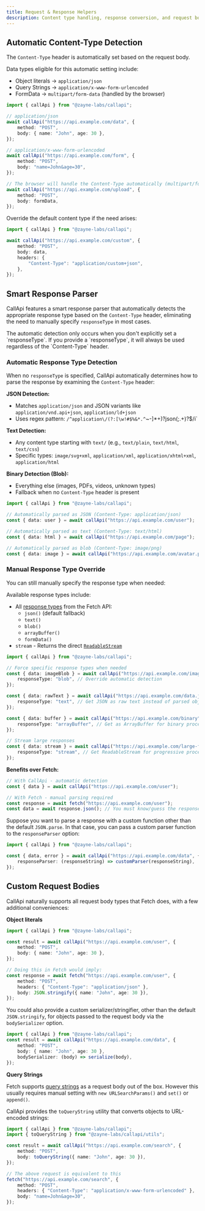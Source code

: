 ```yaml
---
title: Request & Response Helpers
description: Content type handling, response conversion, and request body processing
---
```


## Automatic Content-Type Detection

The `Content-Type` header is automatically set based on the request body.

Data types eligible for this automatic setting include:

- Object literals → `application/json`
- Query Strings → `application/x-www-form-urlencoded`
- FormData → `multipart/form-data` (handled by the browser)

```ts title="api.ts"
import { callApi } from "@zayne-labs/callapi";

// application/json
await callApi("https://api.example.com/data", {
	method: "POST",
	body: { name: "John", age: 30 },
});

// application/x-www-form-urlencoded
await callApi("https://api.example.com/form", {
	method: "POST",
	body: "name=John&age=30",
});

// The browser will handle the Content-Type automatically (multipart/form-data)
await callApi("https://api.example.com/upload", {
	method: "POST",
	body: formData,
});
```

Override the default content type if the need arises:

```ts title="api.ts"
import { callApi } from "@zayne-labs/callapi";

await callApi("https://api.example.com/custom", {
	method: "POST",
	body: data,
	headers: {
		"Content-Type": "application/custom+json",
	},
});
```

## Smart Response Parser

CallApi features a smart response parser that automatically detects the appropriate response type based on the `Content-Type` header, eliminating the need to manually specify `responseType` in most cases.

<Callout type="info">
	The automatic detection only occurs when you don't explicitly set a `responseType`. If you provide a
	`responseType`, it will always be used regardless of the `Content-Type` header.
</Callout>

### Automatic Response Type Detection

When no `responseType` is specified, CallApi automatically determines how to parse the response by examining the `Content-Type` header:

**JSON Detection:**

- Matches `application/json` and JSON variants like `application/vnd.api+json`, `application/ld+json`
- Uses regex pattern: `/^application\/(?:[\w!#$%&*.^`~-]\*\+)?json(;.+)?$/i`

**Text Detection:**

- Any content type starting with `text/` (e.g., `text/plain`, `text/html`, `text/css`)
- Specific types: `image/svg+xml`, `application/xml`, `application/xhtml+xml`, `application/html`

**Binary Detection (Blob):**

- Everything else (images, PDFs, videos, unknown types)
- Fallback when no `Content-Type` header is present

```ts title="api.ts"
import { callApi } from "@zayne-labs/callapi";

// Automatically parsed as JSON (Content-Type: application/json)
const { data: user } = await callApi("https://api.example.com/user");

// Automatically parsed as text (Content-Type: text/html)
const { data: html } = await callApi("https://api.example.com/page");

// Automatically parsed as blob (Content-Type: image/png)
const { data: image } = await callApi("https://api.example.com/avatar.png");
```

### Manual Response Type Override

You can still manually specify the response type when needed:

Available response types include:

- All [response types](https://developer.mozilla.org/en-US/docs/Web/API/Response#instance_methods) from the Fetch API:
   - `json()` (default fallback)
   - `text()`
   - `blob()`
   - `arrayBuffer()`
   - `formData()`
- `stream` - Returns the direct [`ReadableStream`](https://developer.mozilla.org/en-US/docs/Web/API/Response/body)

```ts title="api.ts"
import { callApi } from "@zayne-labs/callapi";

// Force specific response types when needed
const { data: imageBlob } = await callApi("https://api.example.com/image", {
	responseType: "blob", // Override automatic detection
});

const { data: rawText } = await callApi("https://api.example.com/data.json", {
	responseType: "text", // Get JSON as raw text instead of parsed object
});

const { data: buffer } = await callApi("https://api.example.com/binary", {
	responseType: "arrayBuffer", // Get as ArrayBuffer for binary processing
});

// Stream large responses
const { data: stream } = await callApi("https://api.example.com/large-file", {
	responseType: "stream", // Get ReadableStream for progressive processing
});
```

**Benefits over Fetch:**

```ts
// With CallApi - automatic detection
const { data } = await callApi("https://api.example.com/user");

// With Fetch - manual parsing required
const response = await fetch("https://api.example.com/user");
const data = await response.json(); // You must know/guess the response type
```

Suppose you want to parse a response with a custom function other than the default `JSON.parse`. In that case, you can pass a custom parser function to the `responseParser` option:

```ts title="api.ts"
import { callApi } from "@zayne-labs/callapi";

const { data, error } = await callApi("https://api.example.com/data", {
	responseParser: (responseString) => customParser(responseString),
});
```

## Custom Request Bodies

CallApi naturally supports all request body types that Fetch does, with a few additional conveniences:

**Object literals**

```ts title="api.ts"
import { callApi } from "@zayne-labs/callapi";

const result = await callApi("https://api.example.com/user", {
	method: "POST",
	body: { name: "John", age: 30 },
});

// Doing this in Fetch would imply:
const response = await fetch("https://api.example.com/user", {
	method: "POST",
	headers: { "Content-Type": "application/json" },
	body: JSON.stringify({ name: "John", age: 30 }),
});
```

You could also provide a custom serializer/stringifier, other than the default `JSON.stringify`, for objects passed to the request body via the `bodySerializer` option.

```ts title="api.ts"
import { callApi } from "@zayne-labs/callapi";
const result = await callApi("https://api.example.com/data", {
	method: "POST",
	body: { name: "John", age: 30 },
	bodySerializer: (body) => serialize(body),
});
```

**Query Strings**

Fetch supports [query strings](https://developer.mozilla.org/en-US/docs/Web/API/URLSearchParams) as a request body out of the box. However this usually requires manual setting with `new URLSearchParams()` and `set()` or `append()`.

CallApi provides the `toQueryString` utility that converts objects to URL-encoded strings:

```ts title="api.ts"
import { callApi } from "@zayne-labs/callapi";
import { toQueryString } from "@zayne-labs/callapi/utils";

const result = await callApi("https://api.example.com/search", {
	method: "POST",
	body: toQueryString({ name: "John", age: 30 }),
});

// The above request is equivalent to this
fetch("https://api.example.com/search", {
	method: "POST",
	headers: { "Content-Type": "application/x-www-form-urlencoded" },
	body: "name=John&age=30",
});
```
